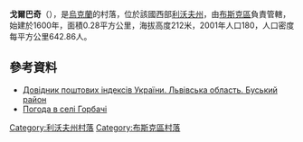 {{coord|50|5|51|N|24|45|53|E|scale:100000|display=title}}

'''戈爾巴奇'''（{{lang-uk|Горбачі}}），是[[烏克蘭|烏克蘭]]的村落，位於該國西部[[利沃夫州|利沃夫州]]，由[[布斯克區|布斯克區]]負責管轄，始建於1600年，面積0.28平方公里，海拔高度212米，2001年人口180，人口密度每平方公里642.86人。

==參考資料==
*[http://www.uaidx.com/13/286/index Довідник поштових індексів України. Львівська область. Буський район] {{Wayback|url=http://www.uaidx.com/13/286/index |date=20160909184638 }}
* [http://weather.in.ua/ua/l'vovskaja/5521 Погода в селі Горбачі] {{Wayback|url=http://weather.in.ua/ua/l'vovskaja/5521 |date=20200930051232 }}

{{DEFAULTSORT:Горбачі}}
[[Category:利沃夫州村落|Category:利沃夫州村落]]
[[Category:布斯克區村落|Category:布斯克區村落]]


{{Lviv-geo-stub}}